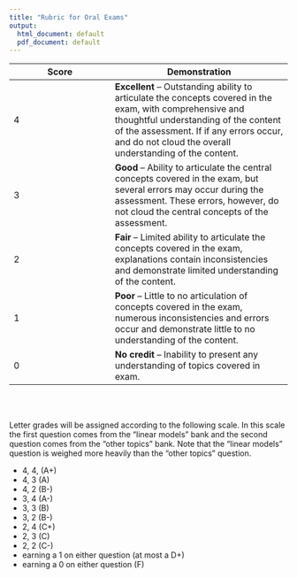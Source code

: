 ```yaml
---
title: "Rubric for Oral Exams"
output:
  html_document: default
  pdf_document: default
---
```


Score   | Demonstration
--------|--------------
4       | __Excellent__ -- Outstanding ability to articulate the concepts covered in the exam, with comprehensive and thoughtful understanding of the content of the assessment. If if any errors occur, and do not cloud the overall understanding of the content. 
3       | __Good__ -- Ability to articulate the central concepts covered in the exam, but several errors may occur during the assessment. These errors, however, do not cloud the central concepts of the assessment. 
2       | __Fair__ -- Limited ability to articulate the concepts covered in the exam, explanations contain inconsistencies and demonstrate limited understanding of the content.  
1       | __Poor__ -- Little to no articulation of concepts covered in the exam, numerous inconsistencies and errors occur and demonstrate little to no understanding of the content. 
0       | __No credit__ -- Inability to present any understanding of topics covered in exam. 


</br>
</br>

Letter grades will be assigned according to the following scale. In this scale
the first question comes from the "linear models" bank and the second question 
comes from the "other topics" bank. Note that the "linear models" question is 
weighed more heavily than the "other topics" question. 

- 4, 4, (A+) 
- 4, 3 (A)
- 4, 2 (B-)
- 3, 4 (A-)
- 3, 3 (B)
- 3, 2 (B-)
- 2, 4 (C+)
- 2, 3 (C)
- 2, 2 (C-)
- earning a 1 on either question (at most a D+)
- earning a 0 on either question (F)
